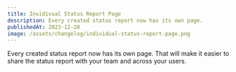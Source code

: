 ```yaml
---
title: Invidivual Status Report Page
description: Every created status report now has its own page.
publishedAt: 2023-12-20
image: /assets/changelog/individual-status-report-page.png
---
```


Every created status report now has its own page. That will make it easier to
share the status report with your team and across your users.
